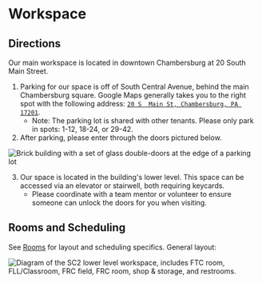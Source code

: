 

# Workspace

## Directions

Our main workspace is located in downtown Chambersburg at 20 South Main Street.

1. Parking for our space is off of South Central Avenue, behind the main Chambersburg square. Google Maps generally takes you to the right spot with the following address: [`20 S  Main St, Chambersburg, PA 17201`](https://maps.app.goo.gl/HEVNznVzjixQSrL26).
   - Note: The parking lot is shared with other tenants. Please only park in spots: 1-12, 18-24, or 29-42.
2. After parking, please enter through the doors pictured below.

<Image
  img={imgMainEntrance}
  alt="Brick building with a set of glass double-doors at the edge of a parking lot"
/>

3. Our space is located in the building's lower level. This space can be accessed via an elevator or stairwell, both requiring keycards.
   - Please coordinate with a team mentor or volunteer to ensure someone can unlock the doors for you when visiting.

## Rooms and Scheduling

See [Rooms](./rooms) for layout and scheduling specifics. General layout:

<Image
  img={imgLayout}
  alt="Diagram of the SC2 lower level workspace, includes FTC room, FLL/Classroom, FRC field, FRC room, shop & storage, and restrooms."
/>
